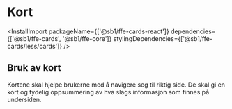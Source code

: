 
<Meta title="Komponenter/Cards/Cards" />

# Kort

<InstallImport
    packageName={['@sb1/ffe-cards-react']}
    dependencies={['@sb1/ffe-cards', '@sb1/ffe-core']}
    stylingDependencies={['@sb1/ffe-cards/less/cards']}
/>

## Bruk av kort

Kortene skal hjelpe brukerne med å navigere seg til riktig side. De skal gi en kort og tydelig oppsummering av hva slags informasjon som finnes på undersiden.
